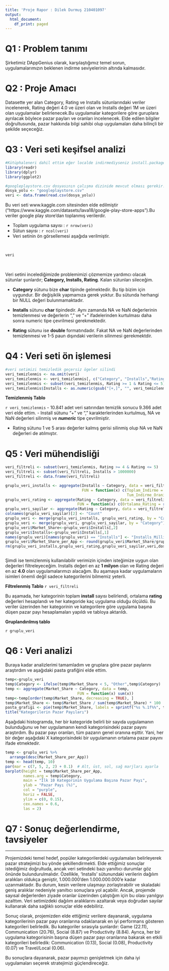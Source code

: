 ```yaml
---
title: 'Proje Rapor : Dilek Durmuş 210401097'
output:
  html_document:
    df_print: paged
---
```


# Q1 : Problem tanımı
Şirketimiz DAppGenius olarak, karşılaştığımız temel sorun, uygulamalarımızın beklenen indirme seviyelerinin altında kalmasıdır.

# Q2 : Proje Amacı
Datasette yer alan  Category, Rating ve Installs sütunlarındaki veriler incelenerek, Rating değeri 4.0 ve üzeri olan ve Installs değeri 1M ve üzeri olan uygulamalar belirlenecek.Bu uygulamalar kategorilere göre guruplara ayrılacak böylece pazar payları ve oranları incelenecek. Elde edilen bilgiler doğrultusunda, pazar hakkında bilgi sahibi olup uygulamaları daha bilinçli bir şekilde seçeceğiz.

# Q3 : Veri seti keşifsel analizi
```r
#Kütüphaleneri dahil ettim eğer localde indirmediyseniz install.packages("package.name") kullanınız.
library(readr)
library(dplyr)
library(ggplot2)

#googleplaystore.csv dosyasının çalışma dizinide mevcut olması gerekir.
dosya_yolu <- "googleplaystore.csv"
veri <- data.frame(read.csv(dosya_yolu))

```
Bu veri seti www.kaggle.com sitesinden elde edilmiştir ("https://www.kaggle.com/datasets/lava18/google-play-store-apps").Bu veriler google play store'dan toplanmış verilerdir.

- Toplam uygulama sayısı : `r nrow(veri)`
- Sütun sayısı : `r ncol(veri)`
- Veri setinin ön görsellemesi aşağıda verilmiştir.

<br>
```r
veri
```
<br>

Veri setini incelediğimizde problemimizi çözmemize yardımcı olacak sütunlar şunlardır; **Category, Installs, Rating**. Kalan sütunları sileceğim.

- **Category** sütunu bize **char** tipinde gelmektedir. Bu tip bizim için uygundur. Bir değişiklik yapmamıza gerek yoktur. Bu sütunda herhangi bir NULL değeri bulunmamaktadır.

- **Installs** sütunu **char** tipindedir. Aynı zamanda NA ve NaN değerlerinin temizlenmesi ve değerlerin "," ve "+" ifadelerinden kurtulması daha sonra numeric tipe çevrilmesi gerekmektedir.

- **Rating** sütunu ise **double** formatındadır. Fakat NA ve NaN değerlerinden temizlenmesi ve 1-5 paun dışındaki verilerin silinmesi gerekmektdir.


# Q4 : Veri seti ön işlemesi

```r
#veri setimizi temizledik geçersiz ögeler silindi
veri_temizlenmis <- na.omit(veri)
veri_temizlenmis <- veri_temizlenmis[, c("Category", "Installs","Rating")]
veri_temizlenmis <- subset(veri_temizlenmis, Rating >= 1 & Rating <= 5)
veri_temizlenmis$Installs <- as.numeric(gsub("[+,]", "", veri_temizlenmis$Installs))

```

**Temizlenmiş Tablo**

`r veri_temizlenmis`
- 10.841 adet veri satırından temizlik sonucu 9.366 adet veri elde ettim.
- Install sütunu "+" ve "," karakterlerinden kurtulmuş, NA ve NaN değerleri silinmiş ve ***numeric*** tipe çevrilmiştir.

- Rating sütunu 1 ve 5 arası değerler kalmış gerisi silinmiş olup NA ve NaN değerleri de atılmıştır.


# Q5 : Veri mühendisliği 
```r
veri_filtreli <- subset(veri_temizlenmis, Rating >= 4 & Rating <= 5)
veri_filtreli <- subset(veri_filtreli, Installs > 1000000)
veri_filtreli <- data.frame(veri_filtreli)

gruplu_veri_installs <- aggregate(Installs ~ Category, data = veri_filtreli, 
                                  FUN = function(x) c(Toplam_Indirme = sum(x)/1000000,
                                                      Tum_Indirme_Orani = round(100 * sum(x) / sum(veri_filtreli$Installs), 2)))
gruplu_veri_rating <- aggregate(Rating ~ Category, data = veri_filtreli, 
                                FUN = function(x) c(Ortalama_Rating = round(mean(x),2)))
gruplu_veri_sayilar <- aggregate(Rating ~ Category, data = veri_filtreli, FUN = length)
colnames(gruplu_veri_sayilar)[2] <- "Count"
gruplu_veri <- merge(gruplu_veri_installs, gruplu_veri_rating, by = "Category")
gruplu_veri <- merge(gruplu_veri, gruplu_veri_sayilar, by = "Category")
gruplu_veri$Market_Share<-gruplu_veri$Installs[,2]
gruplu_veri$Installs<-gruplu_veri$Installs[,1]
names(gruplu_veri)[names(gruplu_veri) == "Installs"] <- "Installs_Million"
gruplu_veri$Market_Share_per_App <- round(gruplu_veri$Market_Share/gruplu_veri$Count,2)
rm(gruplu_veri_installs,gruplu_veri_rating,gruplu_veri_sayilar,veri,dosya_yolu)



```


Şimdi ise temizlenmiş kullanılabilir verimizin içinden isteğimize uygun olan değerleri filtreleyeceğim. Installs değeri en az **1 milyon** olan ve Rating değeri en az **4.0** olan uygulamalarımızı alacağım. Bu aşamaya kadar uygulamaların isimleri önemli değil sadece kategorilerini bilmemiz yeterli.

**Filtrelenmiş Tablo**
`r veri_filtreli`



Bu aşamada, her kategorinin toplam **install** sayısı belirlendi, ortalama **rating** değerleri hesaplandı ve her kategoride kaç uygulama olduğu ölçüldü. Bu veriler üzerinden her kategorinin ve kategorilere göre uygulama başına düşen pazar payı hesaplamaları yapıldı ve tabloya aktarıldı.

**Gruplandırılmış tablo**

`r gruplu_veri`


# Q6 : Veri analizi
Buraya kadar analizlerimi tamamladım ve gruplara göre pazar paylarını araştırdım ve aşağıdaki pasta grafiğini elde ettim.

```r
temp<-gruplu_veri
temp$Category <- ifelse(temp$Market_Share < 5, "Other",temp$Category)
temp <- aggregate(Market_Share ~ Category, data = temp, 
                                FUN = function(x) sum(x))
temp<-temp[order(temp$Market_Share, decreasing = TRUE), ]
temp$Market_Share <- temp$Market_Share / sum(temp$Market_Share) * 100
pasta_grafigi <- pie(temp$Market_Share, labels = sprintf("%s %.1f%%", temp$Category, temp$Market_Share),cex = 0.8, col = rainbow(length(temp$Category)))
title("Kategorilerin Pazar Payıları")
```


Aşağıdaki histogramda, her bir kategoride belirli bir sayıda uygulamanın bulunduğunu ve her uygulamanın kendi kategorisindeki pazar payını araştırdım. Bu pazar payı oranları, tüm pazarın genel oranına eşittir. Yani, her bir değer aşağıdaki X kategorisindeki bir uygulamanın ortalama pazar payını ifade etmektedir.

```r
temp <- gruplu_veri %>%
  arrange(desc(Market_Share_per_App))
temp <- head(temp, 10)
par(mar = c(7, 5, 2, 2) + 0.1)  # Alt, üst, sol, sağ marjları ayarla
barplot(height = temp$Market_Share_per_App,
        names.arg = temp$Category,
        main = "İlk 10 Kategorinin Uygulama Başına Pazar Payı",
        ylab = "Pazar Payı (%)",
        col = "purple",
        horiz = FALSE,
        ylim = c(0, 0.15),
        cex.names = 0.6,
        las = 2) 

```

# Q7 : Sonuç değerlendirme, tavsiyeler

---

Projemizdeki temel hedef, popüler kategorilerdeki uygulamaları belirleyerek pazar stratejimizi bu yönde şekillendirmekti. Elde ettiğimiz sonuçlar istediğimiz doğrultuda, ancak veri setindeki bazı yanıltıcı durumlar göz önünde bulundurulmalıdır. Özellikle, 'Installs' sütunundaki verilerin dağılım aralıkları oldukça geniştir, 1.000.000'den 1.000.000.000'e kadar uzanmaktadır. Bu durum, kesin verilere ulaşmayı zorlaştırabilir ve skaladaki geniş aralıklar nedeniyle yanıltıcı sonuçlara yol açabilir. Ancak, projemde sayısal değerlerden ziyade oranlar üzerinden çalıştığım için bu olası yanılgıyı azalttım. Veri setimizdeki dağılım aralıklarını azaltarak veya doğrudan sayılar kullanarak daha sağlıklı sonuçlar elde edebiliriz.

Sonuç olarak, projemizden elde ettiğimiz verilere dayanarak, uygulama kategorilerinin pazar payı oranlarına odaklanarak en iyi performans gösteren kategorileri belirledik. Bu kategoriler sırasıyla şunlardır: Game (22.11), Communication (20.76), Social (8.87) ve Productivity (8.84). Ayrıca, her bir uygulama kategorisinin başına düşen pazar payı oranlarına bakarak en etkili kategorileri belirledik: Communication (0.13), Social (0.08), Productivity (0.07) ve Travel/Local (0.06).

Bu sonuçlara dayanarak, pazar payımızı genişletmek için daha iyi uygulamaları seçerek stratejimizi güçlendireceğiz.

